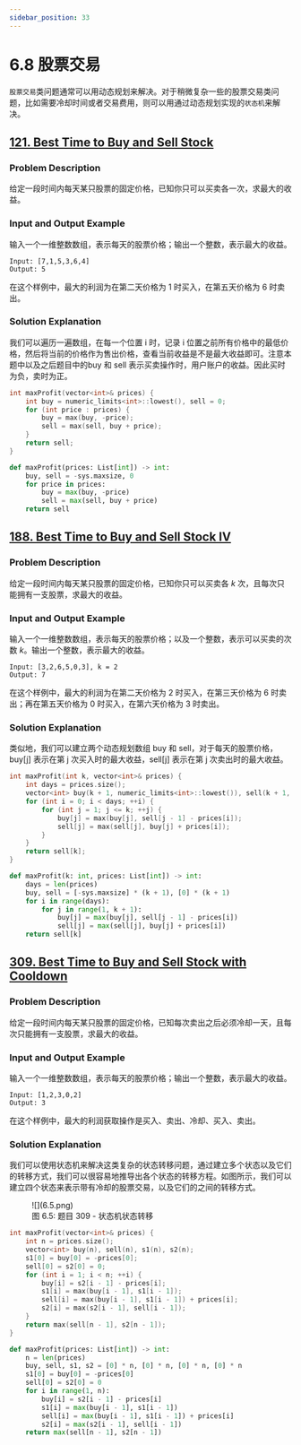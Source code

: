 ```yaml
---
sidebar_position: 33
---
```


# 6.8 股票交易

`股票交易`类问题通常可以用动态规划来解决。对于稍微复杂一些的股票交易类问题，比如需要冷却时间或者交易费用，则可以用通过动态规划实现的`状态机`来解决。

## [121. Best Time to Buy and Sell Stock](https://leetcode.com/problems/best-time-to-buy-and-sell-stock/)

### Problem Description

给定一段时间内每天某只股票的固定价格，已知你只可以买卖各一次，求最大的收益。

### Input and Output Example

输入一个一维整数数组，表示每天的股票价格；输出一个整数，表示最大的收益。

```
Input: [7,1,5,3,6,4]
Output: 5
```

在这个样例中，最大的利润为在第二天价格为 1 时买入，在第五天价格为 6 时卖出。

### Solution Explanation

我们可以遍历一遍数组，在每一个位置 i 时，记录 i 位置之前所有价格中的最低价格，然后将当前的价格作为售出价格，查看当前收益是不是最大收益即可。注意本题中以及之后题目中的buy 和 sell 表示买卖操作时，用户账户的收益。因此买时为负，卖时为正。

<Tabs>
<TabItem value="cpp" label="C++">

```cpp
int maxProfit(vector<int>& prices) {
    int buy = numeric_limits<int>::lowest(), sell = 0;
    for (int price : prices) {
        buy = max(buy, -price);
        sell = max(sell, buy + price);
    }
    return sell;
}
```

</TabItem>
<TabItem value="py" label="Python">

```py
def maxProfit(prices: List[int]) -> int:
    buy, sell = -sys.maxsize, 0
    for price in prices:
        buy = max(buy, -price)
        sell = max(sell, buy + price)
    return sell
```

</TabItem>

</Tabs>

## [188. Best Time to Buy and Sell Stock IV](https://leetcode.com/problems/best-time-to-buy-and-sell-stock-iv/)

### Problem Description

给定一段时间内每天某只股票的固定价格，已知你只可以买卖各 $k$ 次，且每次只能拥有一支股票，求最大的收益。

### Input and Output Example

输入一个一维整数数组，表示每天的股票价格；以及一个整数，表示可以买卖的次数 $k$。输出一个整数，表示最大的收益。

```
Input: [3,2,6,5,0,3], k = 2
Output: 7
```

在这个样例中，最大的利润为在第二天价格为 2 时买入，在第三天价格为 6 时卖出；再在第五天价格为 0 时买入，在第六天价格为 3 时卖出。

### Solution Explanation

类似地，我们可以建立两个动态规划数组 buy 和 sell，对于每天的股票价格，buy[j] 表示在第 j 次买入时的最大收益，sell[j] 表示在第 j 次卖出时的最大收益。


<Tabs>
<TabItem value="cpp" label="C++">

```cpp
int maxProfit(int k, vector<int>& prices) {
    int days = prices.size();
    vector<int> buy(k + 1, numeric_limits<int>::lowest()), sell(k + 1, 0);
    for (int i = 0; i < days; ++i) {
        for (int j = 1; j <= k; ++j) {
            buy[j] = max(buy[j], sell[j - 1] - prices[i]);
            sell[j] = max(sell[j], buy[j] + prices[i]);
        }
    }
    return sell[k];
}
```

</TabItem>
<TabItem value="py" label="Python">

```py
def maxProfit(k: int, prices: List[int]) -> int:
    days = len(prices)
    buy, sell = [-sys.maxsize] * (k + 1), [0] * (k + 1)
    for i in range(days):
        for j in range(1, k + 1):
            buy[j] = max(buy[j], sell[j - 1] - prices[i])
            sell[j] = max(sell[j], buy[j] + prices[i])
    return sell[k]
```

</TabItem>

</Tabs>

## [309. Best Time to Buy and Sell Stock with Cooldown](https://leetcode.com/problems/best-time-to-buy-and-sell-stock-with-cooldown/)

### Problem Description

给定一段时间内每天某只股票的固定价格，已知每次卖出之后必须冷却一天，且每次只能拥有一支股票，求最大的收益。

### Input and Output Example

输入一个一维整数数组，表示每天的股票价格；输出一个整数，表示最大的收益。

```
Input: [1,2,3,0,2]
Output: 3
```

在这个样例中，最大的利润获取操作是买入、卖出、冷却、买入、卖出。

### Solution Explanation

我们可以使用状态机来解决这类复杂的状态转移问题，通过建立多个状态以及它们的转移方式，我们可以很容易地推导出各个状态的转移方程。如图所示，我们可以建立四个状态来表示带有冷却的股票交易，以及它们的之间的转移方式。

<figure>
  <span style={{ display: 'block', width: '40%', margin: '0 auto' }}>
    ![](6.5.png)
  </span>
  <figcaption style={{ textAlign: 'center' }}>图 6.5: 题目 309 - 状态机状态转移</figcaption>
</figure>

<Tabs>
<TabItem value="cpp" label="C++">

```cpp
int maxProfit(vector<int>& prices) {
    int n = prices.size();
    vector<int> buy(n), sell(n), s1(n), s2(n);
    s1[0] = buy[0] = -prices[0];
    sell[0] = s2[0] = 0;
    for (int i = 1; i < n; ++i) {
        buy[i] = s2[i - 1] - prices[i];
        s1[i] = max(buy[i - 1], s1[i - 1]);
        sell[i] = max(buy[i - 1], s1[i - 1]) + prices[i];
        s2[i] = max(s2[i - 1], sell[i - 1]);
    }
    return max(sell[n - 1], s2[n - 1]);
}
```

</TabItem>
<TabItem value="py" label="Python">

```py
def maxProfit(prices: List[int]) -> int:
    n = len(prices)
    buy, sell, s1, s2 = [0] * n, [0] * n, [0] * n, [0] * n
    s1[0] = buy[0] = -prices[0]
    sell[0] = s2[0] = 0
    for i in range(1, n):
        buy[i] = s2[i - 1] - prices[i]
        s1[i] = max(buy[i - 1], s1[i - 1])
        sell[i] = max(buy[i - 1], s1[i - 1]) + prices[i]
        s2[i] = max(s2[i - 1], sell[i - 1])
    return max(sell[n - 1], s2[n - 1])
```

</TabItem>

</Tabs>